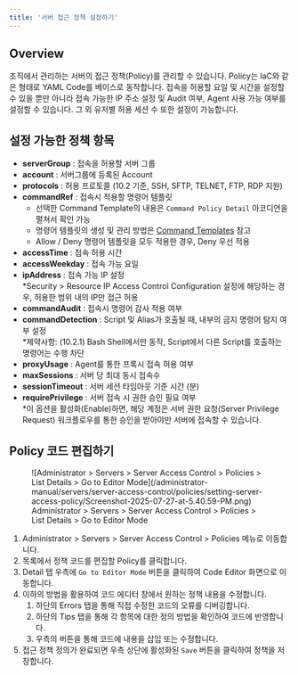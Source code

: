 ```yaml
---
title: '서버 접근 정책 설정하기'
---
```


## Overview

조직에서 관리하는 서버의 접근 정책(Policy)를 관리할 수 있습니다. Policy는 IaC와 같은 형태로 YAML Code를 베이스로 동작합니다. 접속을 허용할 요일 및 시간을 설정할 수 있을 뿐만 아니라 접속 가능한 IP 주소 설정 및 Audit 여부, Agent 사용 가능 여부를 설정할 수 있습니다. 그 외 유저별 허용 세션 수 또한 설정이 가능합니다.


## 설정 가능한 정책 항목

*  **serverGroup**  : 접속을 허용할 서버 그룹
*  **account** : 서버그룹에 등록된 Account
*  **protocols**  : 허용 프로토콜 (10.2 기준, SSH, SFTP, TELNET, FTP, RDP 지원)
*  **commandRef**  : 접속시 적용할 명령어 템플릿
    * 선택한 Command Template의 내용은 `Command Policy Detail` 아코디언을 펼쳐서 확인 가능
    * 명령어 템플릿의 생성 및 관리 방법은 [Command Templates](../../command-templates) 참고
    * Allow / Deny 명령어 템플릿을 모두 적용한 경우, Deny 우선 적용
*  **accessTime**  : 접속 허용 시간
*  **accessWeekday**  : 접속 가능 요일
*  **ipAddress**  : 접속 가능 IP 설정<br/>*Security &gt; Resource IP Access Control Configuration 설정에 해당하는 경우, 허용한 범위 내의 IP만 접근 허용
*  **commandAudit**  : 접속시 명령어 감사 적용 여부
*  **commandDetection**  : Script 및 Alias가 호출될 때, 내부의 금지 명령어 탐지 여부 설정<br/>*제약사항: (10.2.1) Bash Shell에서만 동작, Script에서 다른 Script를 호출하는 명령어는 수행 차단
*  **proxyUsage**  : Agent를 통한 프록시 접속 허용 여부
*  **maxSessions**  : 서버 당 최대 동시 접속수
*  **sessionTimeout** : 서버 세션 타임아웃 기준 시간 (분)
*  **requirePrivilege** : 서버 접속 시 권한 승인 필요 여부<br/>*이 옵션을 활성화(Enable)하면, 해당 계정은 서버 권한 요청(Server Privilege Request) 워크플로우를 통한 승인을 받아야만 서버에 접속할 수 있습니다.


## Policy 코드 편집하기

<figure data-layout="center" data-align="center">
![Administrator &gt; Servers &gt; Server Access Control &gt; Policies &gt; List Details &gt; Go to Editor Mode](/administrator-manual/servers/server-access-control/policies/setting-server-access-policy/Screenshot-2025-07-27-at-5.40.59-PM.png)
<figcaption>
Administrator &gt; Servers &gt; Server Access Control &gt; Policies &gt; List Details &gt; Go to Editor Mode
</figcaption>
</figure>

1. Administrator &gt; Servers &gt; Server Access Control &gt; Policies 메뉴로 이동합니다.
2. 목록에서 정책 코드를 편집할 Policy를 클릭합니다.
3. Detail 탭 우측에 `Go to Editor Mode` 버튼을 클릭하여 Code Editor 화면으로 이동합니다.
4. 이하의 방법을 활용하여 코드 에디터 창에서 원하는 정책 내용을 수정합니다.
    1. 하단의 Errors 탭을 통해 직접 수정한 코드의 오류를 디버깅합니다.
    2. 하단의 Tips 탭을 통해 각 항목에 대한 정의 방법을 확인하여 코드에 반영합니다.
    3. 우측의 버튼을 통해 코드에 내용을 삽입 또는 수정합니다.
5. 접근 정책 정의가 완료되면 우측 상단에 활성화된 `Save` 버튼을 클릭하여 정책을 저장합니다.
